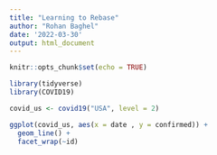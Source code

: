 ```yaml
---
title: "Learning to Rebase"
author: "Rohan Baghel"
date: '2022-03-30'
output: html_document
---
```


```r
knitr::opts_chunk$set(echo = TRUE)
```


```r
library(tidyverse)
library(COVID19)
```

```r
covid_us <- covid19("USA", level = 2)

ggplot(covid_us, aes(x = date , y = confirmed)) + 
  geom_line() +
  facet_wrap(~id)

```


